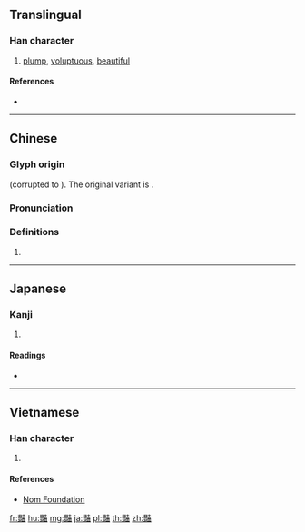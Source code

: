 {{character info/new}}
{{also|艷|艶|艳}}
==Translingual==
{{Han simplified forms|豔|艶|艳}}

===Han character===
{{Han char|rn=151|rad=豆|as=21|sn=28|four=54117|canj=UTGIT|ids=⿰豐盍}}

# [[plump]], [[voluptuous]], [[beautiful]]

====References====
* {{Han ref|kx=1194.020|dkj=36332|dj=1656.210|hdz=63570.150|uh=8C54|ud=35924|bh=C676|bd=50806}}

----

==Chinese==
{{zh-forms|s=艳|t2=艷}}

===Glyph origin===
{{Han etym}}
{{Han compound|豐|盇|c1=s|c2=p|t1=abundant, great|ls=psc}} (corrupted to {{m|mul|盍|sc=Hani}}). The original variant is {{m|mul|豓|sc=Hani}}.

===Pronunciation===
{{zh-pron
|m=yàn
|c=jim6
|h=pfs=yam
|md=
|mn=iām
|w=
|mc=y
|oc=y
|cat=a
}}

===Definitions===
{{zh-hanzi}}

# {{rfdef|lang=zh}}

----

==Japanese==

===Kanji===
{{ja-kanji|grade=|rs=豆21}}

# {{defn|lang=ja|sort=豆21}}

====Readings====
* {{ja-readings|on=[[えん]] (en)|kun=[[なまめかしい]] (namamekashii), [[つや]] (tsuya)}}

----

==Vietnamese==

===Han character===
{{vi-readings|rs=豆21| hanviet = diệm, diễm}}

# {{defn|lang=vi|sort=豆21}}

====References====
*[http://nomfoundation.org/common/nom_details.php?codepoint=8c54 Nom Foundation]

[[fr:豔]]
[[hu:豔]]
[[mg:豔]]
[[ja:豔]]
[[pl:豔]]
[[th:豔]]
[[zh:豔]]